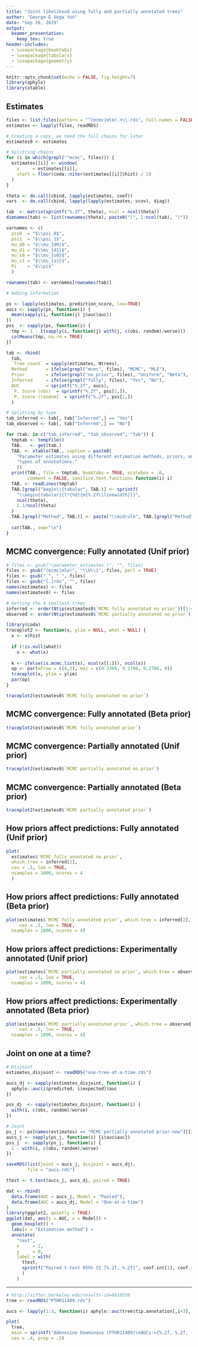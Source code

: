 ```yaml
---
title: "Joint likelihood using fully and partially annotated trees"
author: "George G Vega Yon"
date: "Sep 26, 2019"
output:
  beamer_presentation:
    keep_tex: true
header-includes:
  - \usepackage{booktabs}
  - \usepackage{tabularx}
  - \usepackage{geometry}
---
```


```r
knitr::opts_chunk$set(echo = FALSE, fig.height=7)
library(aphylo)
library(xtable)
```

## Estimates

```r
files <- list.files(pattern = "^(mcmc|mle).+\\.rds", full.names = FALSE)
estimates <- lapply(files, readRDS)

# Creating a copy, we need the full chains for later
estimates0 <- estimates

# Splitting chains
for (i in which(grepl("^mcmc", files))) {
  estimates[[i]] <- window(
    x     = estimates[[i]],
    start = floor(coda::niter(estimates[[i]]$hist) / 2)
  )
}

```

```r
theta <- do.call(cbind, lapply(estimates, coef))
vars  <- do.call(cbind, lapply(lapply(estimates, vcov), diag))

tab  <- matrix(sprintf("%.2f", theta), ncol = ncol(theta))
dimnames(tab) <- list(rownames(theta), paste0("(", 1:ncol(tab), ")"))

varnames <- c(
  psi0  = "$\\psi_0$",
  psi1  = "$\\psi_1$",
  mu_d0 = "$\\mu_{d0}$",
  mu_d1 = "$\\mu_{d1}$",
  mu_s0 = "$\\mu_{s0}$",
  mu_s1 = "$\\mu_{s1}$",
  Pi    = "$\\pi$"
  )

rownames(tab) <- varnames[rownames(tab)]

# Adding information

ps <- lapply(estimates, prediction_score, loo=TRUE)
aucs <- sapply(ps, function(i) {
  mean(sapply(i, function(j) j$auc$auc))
})
pss  <- sapply(ps, function(i) {
  tmp <- 1 - t(sapply(i, function(j) with(j, c(obs, random)/worse)))
  colMeans(tmp, na.rm = TRUE)
})

tab <- rbind(
  tab,
  `Tree count` = sapply(estimates, Ntrees),
  Method       = ifelse(grepl("mcmc", files), "MCMC", "MLE"),
  Prior        = ifelse(grepl("no_prior", files), "Uniform", "Beta"),
  Inferred     = ifelse(grepl("fully", files), "Yes", "No"),
  AUC          = sprintf("%.2f", aucs),
  `P. Score (obs)` = sprintf("%.2f", pss[1,]),
  `P. Score (random)` = sprintf("%.2f", pss[2,])
  )

# Splitting by type
tab_inferred <- tab[, tab["Inferred",] == "Yes"]
tab_observed <- tab[, tab["Inferred",] == "No"]

for (tab. in c("tab_inferred", "tab_observed", "tab")) {
  tmptab <- tempfile()
  TAB.   <- get(tab.)
  TAB. <- xtable(TAB., caption = paste0(
    "Parameter estimates using different estimation methods, priors, and ",
    "types of annotations."
    ))
  print(TAB., file = tmptab, booktabs = TRUE, scalebox = .6, 
        comment = FALSE, sanitize.text.function= function(i) i)
  TAB. <- readLines(tmptab)
  TAB.[grepl("begin\\{tabular", TAB.)] <- sprintf(
    "\\begin{tabular}{l*{%d}{m{%.2f\\linewidth}}}",
    ncol(theta),
    1.1/ncol(theta)
  )
  TAB.[grepl("Method", TAB.)] <- paste("\\midrule", TAB.[grepl("Method", TAB.)])
  
  cat(TAB., sep="\n")
}

```

## MCMC convergence: Fully annotated (Unif prior)

```r
# files <- gsub("(parameter_estimates_)", "", files)
files <- gsub("(mcmc|mle)", "\\U\\1", files, perl = TRUE)
files <- gsub("_", " ", files)
files <- gsub("[.]rds", "", files)
names(estimates) <- files
names(estimates0) <- files

# Getting the 4 smallest trees
inferred <- order(Ntip(estimates0$`MCMC fully annotated no prior`))[1:4]
observed <- order(Ntip(estimates0$`MCMC partially annotated no prior`))[1:4]
```


```r
library(coda)
traceplot2 <- function(x, ylim = NULL, what = NULL) {
  x <- x$hist
  
  if (!is.null(what))
    x <- what(x)
  
  k <- ifelse(is.mcmc.list(x), ncol(x[[1]]), ncol(x))
  op <- par(mfrow = c(4,2), mai = c(0.3366, 0.2706, 0.2706, 0))
  traceplot(x, ylim = ylim)
  par(op)
}

```


```r
traceplot2(estimates0$`MCMC fully annotated no prior`)
```

## MCMC convergence: Fully annotated (Beta prior)

```r
traceplot2(estimates0$`MCMC fully annotated prior`)
```

## MCMC convergence: Partially annotated (Unif prior)

```r
traceplot2(estimates0$`MCMC partially annotated no prior`)
```

## MCMC convergence: Partially annotated (Beta prior)

```r
traceplot2(estimates0$`MCMC partially annotated prior`)
```

## How priors affect predictions: Fully annotated (Unif prior)

```r
plot(
  estimates$`MCMC fully annotated no prior`,
  which.tree = inferred[2],
  cex = .5, loo = TRUE,
  nsamples = 1000, ncores = 4
  )
```

## How priors affect predictions: Fully annotated (Beta prior)

```r
plot(estimates$`MCMC fully annotated prior`, which.tree = inferred[2],
     cex = .5, loo = TRUE,
  nsamples = 1000, ncores = 4)
```


## How priors affect predictions: Experimentally annotated (Unif prior)

```r
plot(estimates$`MCMC partially annotated no prior`, which.tree = observed[2],
     cex = .5, loo = TRUE,
  nsamples = 1000, ncores = 4)
```


## How priors affect predictions: Experimentally annotated (Beta prior)

```r
plot(estimates$`MCMC partially annotated prior`, which.tree = observed[2],
     cex = .5, loo = TRUE,
  nsamples = 1000, ncores = 4)
```


## Joint on one at a time?

```r

# Disjoint
estimates_disjoint <- readRDS("one-tree-at-a-time.rds")

aucs_dj <- sapply(estimates_disjoint, function(i) {
  aphylo::auc(i$predicted, i$expected)$auc
})

pss_dj  <- sapply(estimates_disjoint, function(i) {
  with(i, c(obs, random)/worse)
})

# Joint
ps_j <- ps[names(estimates) == "MCMC partially annotated prior-new"][[1]]
aucs_j <- sapply(ps_j, function(i) {i$auc$auc})
pss_j  <- sapply(ps_j, function(i) {
  1 - with(i, c(obs, random)/worse)
})

saveRDS(list(joint = aucs_j, disjoint = aucs_dj),
        file = "aucs.rds")

ttest <- t.test(aucs_j, aucs_dj, paired = TRUE)

dat <- rbind(
  data.frame(AUC = aucs_j, Model = "Pooled"),
  data.frame(AUC = aucs_dj, Model = "One-at-a-time")
)
library(ggplot2, quietly = TRUE)
ggplot(dat, aes(y = AUC, x = Model)) +
  geom_boxplot() + 
  labs(x = "Estimation method") + 
  annotate(
    "text",
    x     = 2,
    y     = 0,
    label = with(
      ttest,
      sprintf("Paired t-test 95%% CI [%.2f, %.2f]", conf.int[1], conf.int[2])
      )
    )
```


---

```r
# http://sifter.berkeley.edu/results-id=6810550
tree <- readRDS("PTHR11409.rds")

aucs <- lapply(1:3, function(i) aphylo::auc(tree$tip.annotation[,i+3], tree$tip.annotation[,i] ))

plot(
  tree,
  main = sprintf("Adenosine Deaminase (PTHR11409)\nAUCs:={%.2f, %.2f, -}", aucs[[1]]$auc, aucs[[2]]$auc),
  cex = .4, prop = .3)
```
